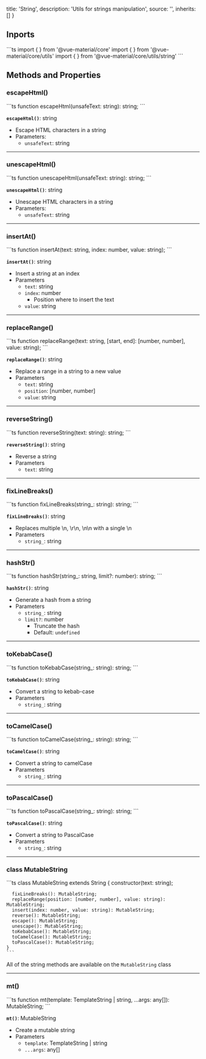 
  title: 'String',
  description: 'Utils for strings manipulation',
  source: '',
  inherits: []
}

## Inports

<Preview>
  <CodeHighlight>
    ```ts
    import { <fn> } from '@vue-material/core'
    import { <fn> } from '@vue-material/core/utils'
    import { <fn> } from '@vue-material/core/utils/string'
    ```
  </CodeHighlight>
</Preview>

## Methods and Properties

### escapeHtml()

<Preview>
  <CodeHighlight>
    ```ts
    function escapeHtml(unsafeText: string): string;
    ```
  </CodeHighlight>
</Preview>

**`escapeHtml()`**: string
- Escape HTML characters in a string
- Parameters:
  - `unsafeText`: string

---

### unescapeHtml()

<Preview>
  <CodeHighlight>
    ```ts
    function unescapeHtml(unsafeText: string): string;
    ```
  </CodeHighlight>
</Preview>

**`unescapeHtml()`**: string
- Unescape HTML characters in a string
- Parameters:
  - `unsafeText`: string

---

### insertAt()

<Preview>
  <CodeHighlight>
    ```ts
    function insertAt(text: string, index: number, value: string);
    ```
  </CodeHighlight>
</Preview>

**`insertAt()`**: string
- Insert a string at an index
- Parameters
  - `text`: string
  - `index`: number
    - Position where to insert the text
  - `value`: string

---

### replaceRange()

<Preview>
  <CodeHighlight>
    ```ts
    function replaceRange(text: string, [start, end]: [number, number], value: string);
    ```
  </CodeHighlight>
</Preview>

**`replaceRange()`**: string
- Replace a range in a string to a new value
- Parameters
  - `text`: string
  - `position`: [number, number]
  - `value`: string

---

### reverseString()

<Preview>
  <CodeHighlight>
    ```ts
    function reverseString(text: string): string;
    ```
  </CodeHighlight>
</Preview>

**`reverseString()`**: string
- Reverse a string
- Parameters
  - `text`: string

---

### fixLineBreaks()

<Preview>
  <CodeHighlight>
    ```ts
    function fixLineBreaks(string_: string): string;
    ```
  </CodeHighlight>
</Preview>

**`fixLineBreaks()`**: string
- Replaces multiple \n, \r\n, \n\n with a single \n
- Parameters
  - `string_`: string

---

### hashStr()

<Preview>
  <CodeHighlight>
    ```ts
    function hashStr(string_: string, limit?: number): string;
    ```
  </CodeHighlight>
</Preview>

**`hashStr()`**: string
- Generate a hash from a string
- Parameters
  - `string_`: string
  - `limit?`: number
    - Truncate the hash
    - Default: `undefined`

---

### toKebabCase()

<Preview>
  <CodeHighlight>
    ```ts
    function toKebabCase(string_: string): string;
    ```
  </CodeHighlight>
</Preview>

**`toKebabCase()`**: string
- Convert a string to kebab-case
- Parameters
  - `string_`: string

---

### toCamelCase()

<Preview>
  <CodeHighlight>
    ```ts
    function toCamelCase(string_: string): string;
    ```
  </CodeHighlight>
</Preview>

**`toCamelCase()`**: string
- Convert a string to camelCase
- Parameters
  - `string_`: string

---

### toPascalCase()

<Preview>
  <CodeHighlight>
    ```ts
    function toPascalCase(string_: string): string;
    ```
  </CodeHighlight>
</Preview>

**`toPascalCase()`**: string
- Convert a string to PascalCase
- Parameters
  - `string_`: string

---

### class MutableString

<Preview>
  <CodeHighlight>
    ```ts
    class MutableString extends String {
      constructor(text: string);

      fixLineBreaks(): MutableString;
      replaceRange(position: [number, number], value: string): MutableString;
      insert(index: number, value: string): MutableString;
      reverse(): MutableString;
      escape(): MutableString;
      unescape(): MutableString;
      toKebabCase(): MutableString;
      toCamelCase(): MutableString;
      toPascalCase(): MutableString;
    }
    ```
  </CodeHighlight>
</Preview>

All of the string methods are available on the `MutableString` class

---

### mt()

<Preview>
  <CodeHighlight>
    ```ts
    function mt(template: TemplateString | string, ...args: any[]): MutableString;
    ```
  </CodeHighlight>
</Preview>

**`mt()`**: MutableString
- Create a mutable string
- Parameters
  - `template`: TemplateString | string
  - `...args`: any[]
